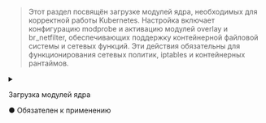 
> Этот раздел посвящён загрузке модулей ядра, необходимых для корректной работы Kubernetes.
> Настройка включает конфигурацию modprobe и активацию модулей overlay и br_netfilter, обеспечивающих поддержку контейнерной файловой системы и сетевых функций. Эти действия обязательны для функционирования сетевых политик, iptables и контейнерных рантаймов.

<details>
  <summary>
    <div style={{ display: 'flex', justifyContent: 'space-between', flexWrap: 'wrap' }}>
      <p style={{ marginBottom: 0 }}>Загрузка модулей ядра</p>
      <p className="obligatory-note-orange">● Обязателен к применению</p>
    </div>
  </summary>
  <СoreModulesComponent />
</details>
